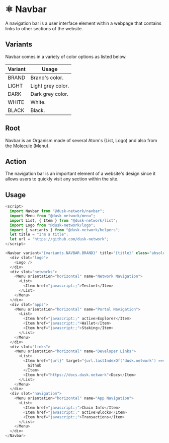 
<Meta title="Docs/Components/Organisms/Navbar" />

# ⚛️ Navbar

A navigation bar is a user interface element within a webpage that contains links to other sections of the website.

## Variants

Navbar comes in a variety of color options as listed below.

| Variant | Usage             |
| ------- | ----------------- |
| BRAND   | Brand's color.    |
| LIGHT   | Light grey color. |
| DARK    | Dark grey color.  |
| WHITE   | White.            |
| BLACK   | Black.            |

## Root

Navbar is an Organism made of several Atom's (List, Logo) and also from the Molecule (Menu).

## Action

The navigation bar is an important element of a website's design since it allows users to quickly visit any section within the site.

## Usage

```js
<script>
  import Navbar from "@dusk-network/navbar";
  import Menu from "@dusk-network/menu";
  import List, { Item } from "@dusk-network/list";
  import Logo from "@dusk-network/logo";
  import { variants } from "@dusk-network/helpers";
  let title = "I'm a title";
  let url = "https://github.com/dusk-network";
</script>

<Navbar variant="{variants.NAVBAR.BRAND}" title="{title}" class="absolute top-0 left-0" id="sb-example-nav">
  <div slot="logo">
    <Logo />
  </div>
  <div slot="networks">
    <Menu orientation="horizontal" name="Network Navigation">
      <List>
        <Item href="javascript:;">Testnet</Item>
      </List>
    </Menu>
  </div>
  <div slot="apps">
    <Menu orientation="horizontal" name="Portal Navigation">
      <List>
        <Item href="javascript:;" active>Explorer</Item>
        <Item href="javascript:;">Wallet</Item>
        <Item href="javascript:;">Staking</Item>
      </List>
    </Menu>
  </div>
  <div slot="links">
    <Menu orientation="horizontal" name="Developer Links">
      <List>
        <Item href="{url}" target="{url.lastIndexOf('dusk.network') === -1 && '_blank'}">
          Github
        </Item>
        <Item href="https://docs.dusk.network">Docs</Item>
      </List>
    </Menu>
  </div>
  <div slot="navigation">
    <Menu orientation="horizontal" name="App Navigation">
      <List>
        <Item href="javascript:;">Chain Info</Item>
        <Item href="javascript:;" active>Blocks</Item>
        <Item href="javascript:;">Transactions</Item>
      </List>
    </Menu>
  </div>
</Navbar>
```
